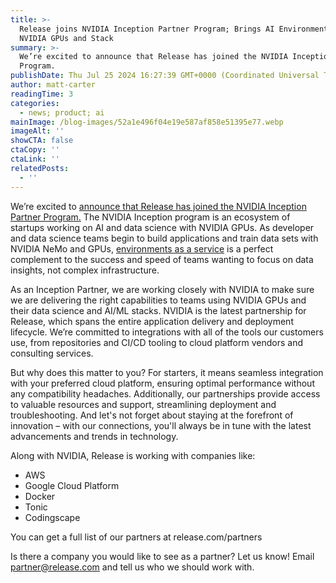 ```yaml
---
title: >-
  Release joins NVIDIA Inception Partner Program; Brings AI Environments to
  NVIDIA GPUs and Stack
summary: >-
  We’re excited to announce that Release has joined the NVIDIA Inception Partner
  Program.
publishDate: Thu Jul 25 2024 16:27:39 GMT+0000 (Coordinated Universal Time)
author: matt-carter
readingTime: 3
categories:
  - news; product; ai
mainImage: /blog-images/52a1e496f04e19e587af858e51395e77.webp
imageAlt: ''
showCTA: false
ctaCopy: ''
ctaLink: ''
relatedPosts:
  - ''
---
```


We’re excited to [announce that Release has joined the NVIDIA Inception Partner Program.](/press-releases/release-joins-nvidia-inception-to-bring-ai-environments-tailored-for-nvidia-stack-and-gpus) The NVIDIA Inception program is an ecosystem of startups working on AI and data science with NVIDIA GPUs. As developer and data science teams begin to build applications and train data sets with NVIDIA NeMo and GPUs, [environments as a service](https://www.youtube.com/watch?v=IKajKw7-Ajs) is a perfect complement to the success and speed of teams wanting to focus on data insights, not complex infrastructure.

As an Inception Partner, we are working closely with NVIDIA to make sure we are delivering the right capabilities to teams using NVIDIA GPUs and their data science and AI/ML stacks. NVIDIA is the latest partnership for Release, which spans the entire application delivery and deployment lifecycle. We’re committed to integrations with all of the tools our customers use, from repositories and CI/CD tooling to cloud platform vendors and consulting services. 

But why does this matter to you? For starters, it means seamless integration with your preferred cloud platform, ensuring optimal performance without any compatibility headaches. Additionally, our partnerships provide access to valuable resources and support, streamlining deployment and troubleshooting. And let's not forget about staying at the forefront of innovation – with our connections, you'll always be in tune with the latest advancements and trends in technology. 

Along with NVIDIA, Release is working with companies like:
*   AWS
*   Google Cloud Platform
*   Docker
*   Tonic
*   Codingscape

You can get a full list of our partners at release.com/partners

Is there a company you would like to see as a partner? Let us know! Email [partner@release.com](mailto:partner@release.com) and tell us who we should work with.